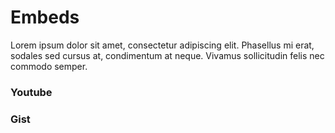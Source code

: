 # Embeds

Lorem ipsum dolor sit amet, consectetur adipiscing elit. Phasellus mi erat, sodales sed cursus at, condimentum at neque. Vivamus sollicitudin felis nec commodo semper. 

### Youtube 

<embed url="https://youtu.be/G333Is7VPOg"></embed> 

### Gist 

<embed url="https://gist.github.com/67dd89f7c708b456d6ddc3be34733ad8.js"></embed>